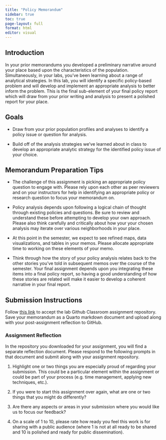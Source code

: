 ```yaml
---
title: "Policy Memorandum"
sidebar: true
toc: true
page-layout: full
format: html
editor: visual
---
```


## Introduction

In your prior memorandums you developed a preliminary narrative around your place based upon the characteristics of the population. Simultaneously, in your labs, you've been learning about a range of analytical strategies. In this lab, you will identify a specific policy-based problem and will develop and implement an appropriate analysis to better inform the problem. This is the final sub-element of your final policy report which will draw from your prior writing and analysis to present a polished report for your place.

## Goals

-   Draw from your prior population profiles and analyses to identify a policy issue or question for analysis.

-   Build off of the analysis strategies we've learned about in class to develop an appropriate analytic strategy for the identified policy issue of your choice.

## Memorandum Preparation Tips

-   The challenge of this assignment is picking an appropriate policy question to engage with. Please rely upon each other as peer reviewers and on your instructors for help in identifying an appropriate policy or research question to focus your memorandum on.

-   Policy analysis depends upon following a logical chain of thought through existing policies and questions. Be sure to review and understand these before attempting to develop your own approach. Please also think carefully and critically about how your your chosen analysis may iterate over various neighborhoods in your place.

-   At this point in the semester, we expect to see refined maps, data visualizations, and tables in your memos. Please allocate appropriate time to working on these elements of your memo.

-   Think through how the story of your policy analysis relates back to the other stories you've told in subsequent memos over the course of the semester. Your final assignment depends upon you integrating these items into a final policy report, so having a good understanding of how these stories are related will make it easier to develop a coherent narrative in your final report.

## Submission Instructions

Follow [this link](https://classroom.github.com/a/bk5EAieS) to accept the lab Github Classroom assignment repository. Save your memorandum as a Quarto markdown document and upload along with your post-assignment reflection to GitHub.

### Assignment Reflection

In the repository you downloaded for your assignment, you will find a separate reflection document. Please respond to the following prompts in that document and submit along with your assignment repository.

1.  Highlight one or two things you are especially proud of regarding your submission. This could be a particular element within the assignment or could be part of your process (e.g. time management, applying new techniques, etc.).

2.  If you were to start this assignment over again, what are one or two things that you might do differently?

3.  Are there any aspects or areas in your submission where you would like us to focus our feedback?

4.  On a scale of 1 to 10, please rate how ready you feel this work is for sharing with a public audience (where 1 is not at all ready to be shared and 10 is polished and ready for public dissemination).

